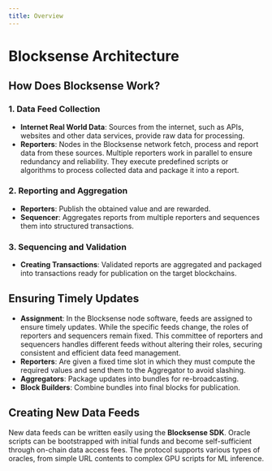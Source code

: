 ```yaml
---
title: Overview
---
```



# Blocksense Architecture
<DiagramImageWrapper
  className="mt-3 dark:hidden"
  src="/diagrams/BlocksenseArchitecture.png"
  alt="Blocksense Architecture"
/>
<DiagramImageWrapper
  className="mt-3 hidden dark:block"
  src="/diagrams/dark/BlocksenseArchitectureDark.png"
  alt="Blocksense Architecture"
/>

## How Does Blocksense Work?

### 1. Data Feed Collection

- **Internet Real World Data**: Sources from the internet, such as APIs, websites and other data services, provide raw data for processing.
- **Reporters**: Nodes in the Blocksense network fetch, process and report data from these sources. Multiple reporters work in parallel to ensure redundancy and reliability. They execute predefined scripts or algorithms to process collected data and package it into a report.

### 2. Reporting and Aggregation

- **Reporters**: Publish the obtained value and are rewarded.
- **Sequencer**: Aggregates reports from multiple reporters and sequences them into structured transactions.

### 3. Sequencing and Validation

- **Creating Transactions**: Validated reports are aggregated and packaged into transactions ready for publication on the target blockchains.

## Ensuring Timely Updates

- **Assignment**: In the Blocksense node software, feeds are assigned to ensure timely updates. While the specific feeds change, the roles of reporters and sequencers remain fixed. This committee of reporters and sequencers handles different feeds without altering their roles, securing consistent and efficient data feed management.
- **Reporters**: Are given a fixed time slot in which they must compute the required values and send them to the Aggregator to avoid slashing.
- **Aggregators**: Package updates into bundles for re-broadcasting.
- **Block Builders**: Combine bundles into final blocks for publication.

## Creating New Data Feeds

New data feeds can be written easily using the **Blocksense SDK**. Oracle scripts can be bootstrapped with initial funds and become self-sufficient through on-chain data access fees. The protocol supports various types of oracles, from simple URL contents to complex GPU scripts for ML inference.
